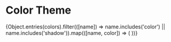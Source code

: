 
<Meta title="Foundations/Colors" />

# Color Theme

<ColorPalette>
   {Object.entries(colors).filter(([name]) => name.includes('color') || name.includes('shadow')).map(([name, color]) => (
     <ColorItem
       title={name}
       colors={{ [name] : color }}
     />
   ))}
</ColorPalette>
